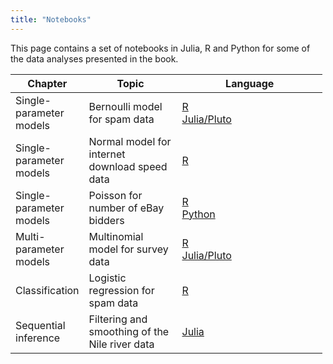 ```yaml
---
title: "Notebooks"
---
```


This page contains a set of notebooks in Julia, R and Python for some of the data analyses presented in the book.

+-------------------------+------------------------------------------------+------------------------------------------------------------------------------+
| Chapter                 | Topic                                          | Language                                                                     |
+=========================+================================================+==============================================================================+
| Single-parameter models | Bernoulli model for spam data                  | [R](notebooks/SpamBern/SpamBernR.ipynb)\                                     |
|                         |                                                | [Julia/Pluto](notebooks/SpamBern/BernBeta.jl)                                |
+-------------------------+------------------------------------------------+------------------------------------------------------------------------------+
| Single-parameter models | Normal model for internet download speed data  | [R](notebooks/DownloadSpeedNormal/DownloadSpeedNormalR.ipynb)                |
+-------------------------+------------------------------------------------+------------------------------------------------------------------------------+
| Single-parameter models | Poisson for number of eBay bidders             | [R](notebooks/ebayPoissonOneParam/eBayPoissonR.ipynb)\                       |
|                         |                                                | [Python](notebooks/ebayPoissonOneParam/eBayPoissonPython.ipynb)              |
+-------------------------+------------------------------------------------+------------------------------------------------------------------------------+
| Multi-parameter models  | Multinomial model for survey data              | [R](notebooks/SurveyMultinomial/multinomial.Rmd)\                            |
|                         |                                                | [Julia/Pluto](notebooks/SurveyMultinomial/multinom.jl)                       |
+-------------------------+------------------------------------------------+------------------------------------------------------------------------------+
| Classification          | Logistic regression for spam data              | [R](notebooks/SpamLogisticReg/SpamLogisticReg.Rmd)                           |
+-------------------------+------------------------------------------------+------------------------------------------------------------------------------+
| Sequential inference    | Filtering and smoothing of the Nile river data | [Julia](notebooks/KalmanFilteringSmoothing/R_KalmanFilteringSmoothing.ipynb) |
+-------------------------+------------------------------------------------+------------------------------------------------------------------------------+
